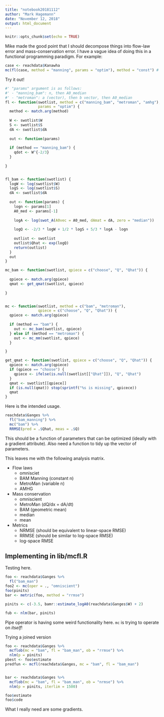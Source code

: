 ```yaml
---
title: "notebook20181112"
author: "Mark Hagemann"
date: "November 12, 2018"
output: html_document
---
```


```r
knitr::opts_chunk$set(echo = TRUE)
```

Mike made the good point that I should decompose things into flow-law error and mass-conservation error. I have a vague idea of doing this in a functional programming paradigm. For example:

```r
case <- reachdata$Kanawha
mc(fl(case, method = "manning", params = "optim"), method = "const") # produce a function that returns a swotlist with a Qhat element.
```

Try it out!


```r
#' "params" argument is as follows:
#' - "manning_bam": n, then A0_median
#' - "metroman": a (vector), then b vector, then A0_median
fl <- function(swotlist, method = c("manning_bam", "metroman", "amhg"),
               params = "optim") {
  method <- match.arg(method)
  
  W <- swotlist$W
  S <- swotlist$S
  dA <- swotlist$dA
  
  out <- function(params)
  
  if (method == "manning_bam") {
    qdot <- W^{-2/3}
  }
  
}


fl_bam <- function(swotlist) {
  logW <- log(swotlist$W)
  logS <- log(swotlist$S)
  dA <- swotlist$dA
  
  out <- function(params) {
    logn <- params[1]
    A0_med <- params[-1]
    
    logA <- log(swot_A(A0vec = A0_med, dAmat = dA, zero = "median"))
    
    logQ <- -2/3 * logW + 1/2 * logS + 5/3 * logA - logn
    
    outlist <- swotlist
    outlist$Qhat <- exp(logQ)
    return(outlist)
  }
  out
}

mc_bam <- function(swotlist, qpiece = c("choose", "Q", "Qhat")) {
  
  qpiece <- match.arg(qpiece)
  qmat <- get_qmat(swotlist, qpiece)
  
}


mc <- function(swotlist, method = c("bam", "metroman"), 
               qpiece = c("choose", "Q", "Qhat")) {
  qpiece <- match.arg(qpiece)
  
  if (method == "bam") {
    out <- mc_bam(swotlist, qpiece)
  } else if (method == "metroman") {
    out <- mc_mm(swotlist, qpiece)
  }

}

get_qmat <- function(swotlist, qpiece = c("choose", "Q", "Qhat")) {
  qpiece <- match.arg(qpiece)
  if (qpiece == "choose") {
    qpiece <- ifelse(is.null(swotlist[["Qhat"]]), "Q", "Qhat")
  }
  qmat <- swotlist[[qpiece]]
  if (is.null(qmat)) stop(sprintf("%s is missing", qpicece))  
  qmat
}

```


Here is the intended usage. 

```r
reachdata$Ganges %>% 
  fl("bam_manning") %>% 
  mc("bam") %>% 
  RRMSE(pred = .$Qhat, meas = .$Q)
```

This should be a function of parameters that can be optimized (ideally with a gradient attribute). Also need a function to tidy up the vector of parameters. 

This leaves me with the following analysis matrix. 

- Flow laws
    - omnisciet
    - BAM Manning (constant n)
    - MetroMan (variable n)
    - AMHG
- Mass conservation
    - omniscient
    - MetroMan (dQ/dx = dA/dt)
    - BAM (geometric mean)
    - median
    - mean
- Metrics
    - NRMSE (should be equivalent to linear-space RMSE)
    - RRMSE (should be similar to log-space RMSE)
    - log-space RMSE


## Implementing in lib/mcfl.R

Testing here. 

```r
foo <- reachdata$Ganges %>% 
  fl("bam_man")
foo2 <- mc(oper = ., "omniscient")
foo(pinits)
bar <- metric(foo, method = "rrmse")

pinits <- c(-3.5, bamr::estimate_logA0(reachdata$Ganges$W) + 2)

fub <- nlm(bar, pinits)
```

Pipe operator is having some weird functionality here. `mc` is trying to operate on *itself*!

Trying a joined version

```r
foo <- reachdata$Ganges %>% 
  mcflob(mc = "bam", fl = "bam_man", ob = "rrmse") %>% 
  nlm(p = pinits)
pbest <- foo$estimate
predfun <- mcfl(reachdata$Ganges, mc = "bam", fl = "bam_man")


bar <- reachdata$Ganges %>% 
  mcflob(mc = "bam", fl = "bam_man", ob = "nrmse") %>% 
  nlm(p = pinits, iterlim = 1500)

foo$estimate
foo$code

```

What I really need are some gradients. 
